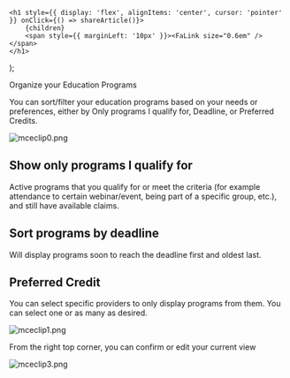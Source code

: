 

    <h1 style={{ display: 'flex', alignItems: 'center', cursor: 'pointer' }} onClick={() => shareArticle()}>
        {children} 
        <span style={{ marginLeft: '10px' }}><FaLink size="0.6em" /></span>
    </h1>
);

<ToastContainer />

<ClickableTitle>Organize your Education Programs</ClickableTitle>




You can sort/filter your education programs based on your needs or preferences, either by Only programs I qualify for, Deadline, or Preferred Credits.


![mceclip0.png](../../../resources/article-images/13012309190547-Organize-your-Education-Programs_1.png)


## **Show only programs I qualify for**


Active programs that you qualify for or meet the criteria (for example attendance to certain webinar/event, being part of a specific group, etc.), and still have available claims.


## **Sort programs by deadline**


Will display programs soon to reach the deadline first and oldest last.


## **Preferred Credit**


You can select specific providers to only display programs from them. You can select one or as many as desired. 


![mceclip1.png](../../../resources/article-images/13012309190547-Organize-your-Education-Programs_2.png)


From the right top corner, you can confirm or edit your current view 


![mceclip3.png](../../../resources/article-images/13012309190547-Organize-your-Education-Programs_3.png)




